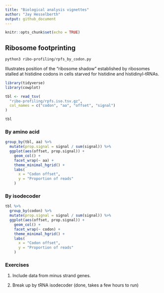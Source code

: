```yaml
---
title: "Biological analysis vignettes"
author: "Jay Hesselberth"
output: github_document 
---
```


```r
knitr::opts_chunk$set(echo = TRUE)
```

## Ribosome footprinting

```bash
python3 ribo-profiling/rpfs_by_codon.py
```

Illustrates position of the "ribosome shadow" established by ribosomes stalled at histidine codons in cells starved for histidine and histidinyl-tRNAs.

```r
library(tidyverse)
library(cowplot)

tbl <- read_tsv(
  "ribo-profiling/rpfs.iso.tsv.gz",
  col_names = c("codon", "aa", "offset", "signal")
)

tbl
```

### By amino acid

```r
group_by(tbl, aa) %>%
  mutate(prop.signal = signal / sum(signal)) %>%
  ggplot(aes(offset, prop.signal)) +
    geom_col() +
    facet_wrap(~ aa) + 
    theme_minimal_hgrid() +
    labs(
      x = "Codon offset",
      y = "Proportion of reads"
    )
```

### By isodecoder

```r
tbl %>%
  group_by(codon) %>%
  mutate(prop.signal = signal / sum(signal)) %>%
  ggplot(aes(offset, prop.signal)) +
    geom_col() +
    facet_wrap(~ codon) + 
    theme_minimal_hgrid() +
    labs(
      x = "Codon offset",
      y = "Proportion of reads"
    )
```

### Exercises

1. Include data from minus strand genes.

1. Break up by tRNA isodecoder (done, takes a few hours to run)


